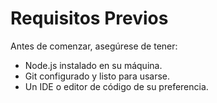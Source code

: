 # Requisitos Previos
Antes de comenzar, asegúrese de tener:
- Node.js instalado en su máquina.
- Git configurado y listo para usarse.
- Un IDE o editor de código de su preferencia.